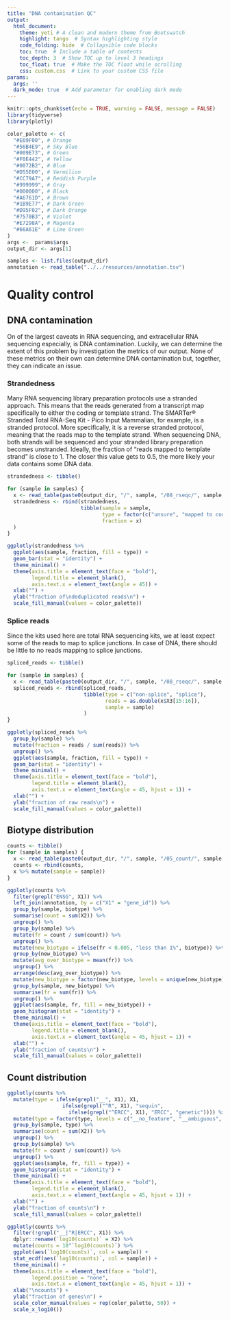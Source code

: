 ```yaml
---
title: "DNA contamination QC"
output:
  html_document:
    theme: yeti # A clean and modern theme from Bootswatch
    highlight: tango  # Syntax highlighting style
    code_folding: hide  # Collapsible code blocks
    toc: true  # Include a table of contents
    toc_depth: 3  # Show TOC up to level 3 headings
    toc_float: true  # Make the TOC float while scrolling
    css: custom.css  # Link to your custom CSS file
params:
  args: ''
  dark_mode: true  # Add parameter for enabling dark mode
---
```


```r
knitr::opts_chunk$set(echo = TRUE, warning = FALSE, message = FALSE)
library(tidyverse)
library(plotly)

color_palette <- c(
  "#E69F00", # Orange
  "#56B4E9", # Sky Blue
  "#009E73", # Green
  "#F0E442", # Yellow
  "#0072B2", # Blue
  "#D55E00", # Vermilion
  "#CC79A7", # Reddish Purple
  "#999999", # Gray
  "#000000", # Black
  "#A6761D", # Brown
  "#1B9E77", # Dark Green
  "#D95F02", # Dark Orange
  "#7570B3", # Violet
  "#E7298A", # Magenta
  "#66A61E"  # Lime Green
)
args <-  params$args
output_dir <- args[1]

samples <- list.files(output_dir)
annotation <- read_table("../../resources/annotation.tsv")

```

# Quality control
## DNA contamination
On of the largest caveats in RNA sequencing, and extracellular RNA sequencing especially, is DNA contamination. Luckily, we can determine the extent of this problem by investigation the metrics of our output. None of these metrics on their own can determine DNA contamination but, together, they can indicate an issue.

### Strandedness
Many RNA sequencing library preparation protocols use a stranded approach. This means that the reads generated from a transcript map specifically to either the coding or template strand. The SMARTer® Stranded Total RNA-Seq Kit - Pico Input Mammalian, for example, is a stranded protocol. More specifically, it is a reverse stranded protocol, meaning that the reads map to the template strand. When sequencing DNA, both strands will be sequenced and your stranded library preparation becomes unstranded. Ideally, the fraction of "reads mapped to template strand" is close to 1. The closer this value gets to 0.5, the more likely your data contains some DNA data.

```r
strandedness <- tibble()

for (sample in samples) {
  x <- read_table(paste0(output_dir, "/", sample, "/08_rseqc/", sample, "_strandedness.txt"), skip = 3, col_names = FALSE)$X7
  strandedness <- rbind(strandedness, 
                        tibble(sample = sample, 
                               type = factor(c("unsure", "mapped to coding strand", "mapped to template strand"), levels = c("unsure", "mapped to template strand", "mapped to coding strand")), 
                               fraction = x)
  )
}

ggplotly(strandedness %>%
  ggplot(aes(sample, fraction, fill = type)) +
  geom_bar(stat = "identity") +
  theme_minimal() +
  theme(axis.title = element_text(face = "bold"), 
        legend.title = element_blank(),
        axis.text.x = element_text(angle = 45)) +
  xlab("") + 
  ylab("fraction of\ndeduplicated reads\n") +
  scale_fill_manual(values = color_palette))
```

### Splice reads
Since the kits used here are total RNA sequencing kits, we at least expect some of the reads to map to splice junctions. In case of DNA, there should be little to no reads mapping to splice junctions. 

```r
spliced_reads <- tibble()

for (sample in samples) {
  x <- read_table(paste0(output_dir, "/", sample, "/08_rseqc/", sample, "_raw_bam_stat.txt"), col_names = paste0("X", 1:5))
  spliced_reads <- rbind(spliced_reads,
                         tibble(type = c("non-splice", "splice"), 
                                reads = as.double(x$X3[15:16]), 
                                sample = sample)
                         )
}

ggplotly(spliced_reads %>%
  group_by(sample) %>%
  mutate(fraction = reads / sum(reads)) %>%
  ungroup() %>%
  ggplot(aes(sample, fraction, fill = type)) +
  geom_bar(stat = "identity") +
  theme_minimal() + 
  theme(axis.title = element_text(face = "bold"), 
        legend.title = element_blank(),
        axis.text.x = element_text(angle = 45, hjust = 1)) +
  xlab("") + 
  ylab("fraction of raw reads\n") +
  scale_fill_manual(values = color_palette))
```

## Biotype distribution
```r
counts <- tibble()
for (sample in samples) {
  x <- read_table(paste0(output_dir, "/", sample, "/05_count/", sample, "_htseq_dedup_counts.txt"), col_names = FALSE)
  counts <- rbind(counts,
  x %>% mutate(sample = sample))
}

ggplotly(counts %>%
  filter(grepl("ENSG", X1)) %>%
  left_join(annotation, by = c("X1" = "gene_id")) %>%
  group_by(sample, biotype) %>%
  summarise(count = sum(X2)) %>%
  ungroup() %>%
  group_by(sample) %>%
  mutate(fr = count / sum(count)) %>%
  ungroup() %>%
  mutate(new_biotype = ifelse(fr < 0.005, "less than 1%", biotype)) %>%
  group_by(new_biotype) %>%
  mutate(avg_over_biotype = mean(fr)) %>%
  ungroup() %>%
  arrange(desc(avg_over_biotype)) %>%
  mutate(new_biotype = factor(new_biotype, levels = unique(new_biotype))) %>% 
  group_by(sample, new_biotype) %>%
  summarise(fr = sum(fr)) %>%
  ungroup() %>%
  ggplot(aes(sample, fr, fill = new_biotype)) +
  geom_histogram(stat = "identity") +
  theme_minimal() + 
  theme(axis.title = element_text(face = "bold"), 
        legend.title = element_blank(),
        axis.text.x = element_text(angle = 45, hjust = 1)) +
  xlab("") + 
  ylab("fraction of counts\n") +
  scale_fill_manual(values = color_palette))
```

## Count distribution
```r
ggplotly(counts %>%
  mutate(type = ifelse(grepl("__", X1), X1, 
                  ifelse(grepl("^R", X1), "sequin",
                    ifelse(grepl("^ERCC", X1), "ERCC", "genetic")))) %>%
  mutate(type = factor(type, levels = c("__no_feature", "__ambiguous", "__too_low_aQual", "__not_aligned", "__alignment_not_unique", "sequin", "ERCC", "genetic"))) %>%
  group_by(sample, type) %>%
  summarise(count = sum(X2)) %>%
  ungroup() %>%
  group_by(sample) %>%
  mutate(fr = count / sum(count)) %>%
  ungroup() %>%
  ggplot(aes(sample, fr, fill = type)) + 
  geom_histogram(stat = "identity") +
  theme_minimal() + 
  theme(axis.title = element_text(face = "bold"), 
        legend.title = element_blank(),
        axis.text.x = element_text(angle = 45, hjust = 1)) +
  xlab("") + 
  ylab("fraction of counts\n") +
  scale_fill_manual(values = color_palette))

ggplotly(counts %>%
  filter(!grepl("__|^R|ERCC", X1)) %>%
  dplyr::rename(`log10(counts)` = X2) %>%
  mutate(counts = 10^`log10(counts)`) %>%
  ggplot(aes(`log10(counts)`, col = sample)) +
  stat_ecdf(aes(`log10(counts)`, col = sample)) +
  theme_minimal() +
  theme(axis.title = element_text(face = "bold"),
        legend.position = "none",
        axis.text.x = element_text(angle = 45, hjust = 1)) +
  xlab("\ncounts") +
  ylab("fraction of genes\n") +
  scale_color_manual(values = rep(color_palette, 50)) +
  scale_x_log10())
```

